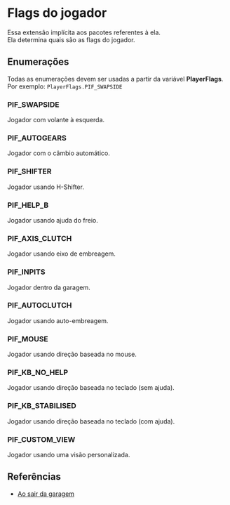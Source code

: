 # Flags do jogador

Essa extensão implícita aos pacotes referentes à ela.\
Ela determina quais são as flags do jogador.

## Enumerações

Todas as enumerações devem ser usadas a partir da variável **PlayerFlags**.\
Por exemplo: `PlayerFlags.PIF_SWAPSIDE`

### PIF_SWAPSIDE

Jogador com volante à esquerda.

### PIF_AUTOGEARS

Jogador com o câmbio automático.

### PIF_SHIFTER

Jogador usando H-Shifter.

### PIF_HELP_B

Jogador usando ajuda do freio.

### PIF_AXIS_CLUTCH

Jogador usando eixo de embreagem.

### PIF_INPITS

Jogador dentro da garagem.

### PIF_AUTOCLUTCH

Jogador usando auto-embreagem.

### PIF_MOUSE

Jogador usando direção baseada no mouse.

### PIF_KB_NO_HELP

Jogador usando direção baseada no teclado (sem ajuda).

### PIF_KB_STABILISED

Jogador usando direção baseada no teclado (com ajuda).

### PIF_CUSTOM_VIEW

Jogador usando uma visão personalizada.

## Referências

- [Ao sair da garagem](/InSimDotNet/packets/leave-garage#flags)
